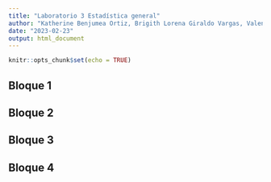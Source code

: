 ```yaml
---
title: "Laboratorio 3 Estadística general"
author: "Katherine Benjumea Ortiz, Brigith Lorena Giraldo Vargas, Valentina Ochoa Arboleda, Tomás Atehortua Ceferino, Danilo de Jesús Toro Echeverri "
date: "2023-02-23"
output: html_document
---
```

 
```r
knitr::opts_chunk$set(echo = TRUE)
```
 
 
## Bloque 1
 


## Bloque 2
 

 
## Bloque 3
 


## Bloque 4
